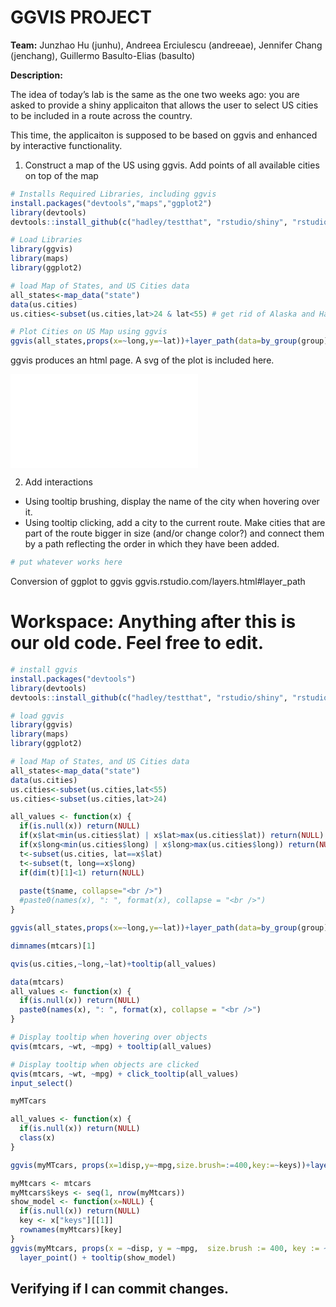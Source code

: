 GGVIS PROJECT
========================================================
**Team:** Junzhao Hu (junhu), Andreea Erciulescu (andreeae), Jennifer Chang (jenchang), Guillermo Basulto-Elias (basulto)

**Description:**

The idea of today's lab is the same as the one two weeks ago: you are asked to provide a shiny applicaiton that allows the user to select US cities to be included in a route across the country.

This time, the applicaiton is supposed to be based on ggvis and enhanced by interactive functionality.

(1) Construct a map of the US using ggvis. Add points of all available cities on top of the map

```r
# Installs Required Libraries, including ggvis
install.packages("devtools","maps","ggplot2")
library(devtools)
devtools::install_github(c("hadley/testthat", "rstudio/shiny", "rstudio/ggvis"))

# Load Libraries
library(ggvis)
library(maps)
library(ggplot2)

# load Map of States, and US Cities data
all_states<-map_data("state")
data(us.cities)
us.cities<-subset(us.cities,lat>24 & lat<55) # get rid of Alaska and Hawii Cities

# Plot Cities on US Map using ggvis
ggvis(all_states,props(x=~long,y=~lat))+layer_path(data=by_group(group))+layer_point(data=us.cities)
```
ggvis produces an html page. A svg of the plot is included here.

<embed type="image/svg+xml" src="img/cities.svg" />

(2) Add interactions
* Using tooltip brushing, display the name of the city when hovering over it. 
* Using tooltip clicking, add a city to the current route.  Make cities that are part of the route bigger in size (and/or change color?) and connect them by a path reflecting the order in which they have been added.

```r
# put whatever works here
```

Conversion of ggplot to ggvis
ggvis.rstudio.com/layers.html#layer_path

Workspace: Anything after this is our old code. Feel free to edit. 
===============

```r
# install ggvis
install.packages("devtools")
library(devtools)
devtools::install_github(c("hadley/testthat", "rstudio/shiny", "rstudio/ggvis"))

# load ggvis
library(ggvis)
library(maps)
library(ggplot2)

# load Map of States, and US Cities data
all_states<-map_data("state")
data(us.cities)
us.cities<-subset(us.cities,lat<55)
us.cities<-subset(us.cities,lat>24)

all_values <- function(x) {
  if(is.null(x)) return(NULL)
  if(x$lat<min(us.cities$lat) | x$lat>max(us.cities$lat)) return(NULL)
  if(x$long<min(us.cities$long) | x$long>max(us.cities$long)) return(NULL)
  t<-subset(us.cities, lat==x$lat)
  t<-subset(t, long==x$long)
  if(dim(t)[1]<1) return(NULL)
  
  paste(t$name, collapse="<br />")
  #paste0(names(x), ": ", format(x), collapse = "<br />")
}

ggvis(all_states,props(x=~long,y=~lat))+layer_path(data=by_group(group))+layer_point(data=us.cities)+brush_tooltip(all_values)

dimnames(mtcars)[1]

qvis(us.cities,~long,~lat)+tooltip(all_values)

data(mtcars)
all_values <- function(x) {
  if(is.null(x)) return(NULL)
  paste0(names(x), ": ", format(x), collapse = "<br />")
}

# Display tooltip when hovering over objects
qvis(mtcars, ~wt, ~mpg) + tooltip(all_values)

# Display tooltip when objects are clicked
qvis(mtcars, ~wt, ~mpg) + click_tooltip(all_values)
input_select()

myMTcars

all_values <- function(x) {
  if(is.null(x)) return(NULL)
  class(x)
}

ggvis(myMTcars, props(x=1disp,y=~mpg,size.brush=:=400,key:=~keys))+layer_point()+tooltip(show_model)

myMtcars <- mtcars
myMtcars$keys <- seq(1, nrow(myMtcars))    							 
show_model <- function(x=NULL) {
  if(is.null(x)) return(NULL)
  key <- x["keys"][[1]]
  rownames(myMtcars)[key]
}									 
ggvis(myMtcars, props(x = ~disp, y = ~mpg,  size.brush := 400, key := ~keys)) +
  layer_point() + tooltip(show_model)
```

Verifying if I can commit changes.
----